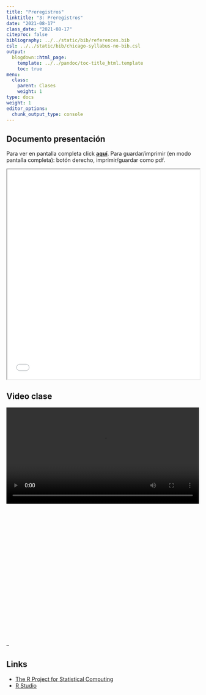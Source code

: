```yaml
---
title: "Preregistros"
linktitle: "3: Preregistros"
date: "2021-08-17"
class_date: "2021-08-17"
citeproc: false
bibliography: ../../static/bib/references.bib
csl: ../../static/bib/chicago-syllabus-no-bib.csl
output:
  blogdown::html_page:
    template: ../../pandoc/toc-title_html.template
    toc: true
menu:
  class:
    parent: Clases
    weight: 1
type: docs
weight: 1
editor_options:
  chunk_output_type: console
---
```


## Documento presentación

<span class="sidenote">Para ver en pantalla completa click [**aquí**](/slides/03-preregistro-OSF/03_preregistro_osf.html). Para guardar/imprimir (en modo pantalla completa): botón derecho, imprimir/guardar como pdf. </span>

<iframe src=/slides/03-preregistro-OSF/03_preregistro_osf.html height="550" width=100% allowfullscreen="true">
</iframe>



## Video clase

<div style="width: 100%; height: 600px; overflow: hidden;">
<video  style="width: 100%;" controls>
<source src="https://www.dropbox.com/s/qlvibdgfj6p878l/clase3.mp4?raw=1" type="video/mp4">
</video>
</div>

--

## Links

- [The R Project for Statistical Computing](https://www.r-project.org/)
- [R Studio](https://www.rstudio.com)
